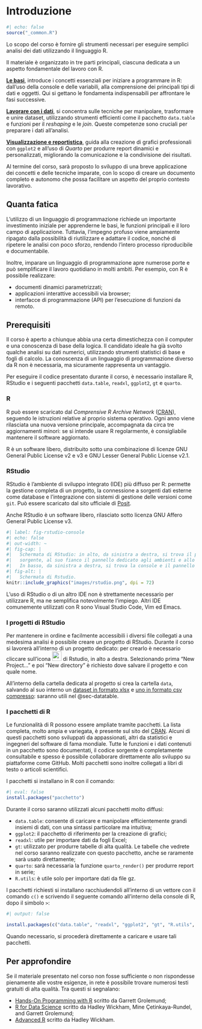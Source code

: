 # Introduzione {#sec-intro}

```r
#| echo: false
source("_common.R")
```

Lo scopo del corso è fornire gli strumenti necessari per eseguire semplici analisi dei dati utilizzando il linguaggio R.

Il materiale è organizzato in tre parti principali, ciascuna dedicata a un aspetto fondamentale del lavoro con R.

[**Le basi**](#sec-basics-intro), introduce i concetti essenziali per iniziare a programmare in R: dall'uso della console e delle variabili, alla comprensione dei principali tipi di dati e oggetti. Qui si gettano le fondamenta indispensabili per affrontare le fasi successive.

[**Lavorare con i dati**](#sec-transform-intro), si concentra sulle tecniche per manipolare, trasformare e unire dataset, utilizzando strumenti efficienti come il pacchetto `data.table` e funzioni per il *reshaping* e le *join*. Queste competenze sono cruciali per preparare i dati all'analisi.

[**Visualizzazione e reportistica**](#sec-reports-intro), guida alla creazione di grafici professionali con `ggplot2` e all'uso di *Quarto* per produrre report dinamici e personalizzati, migliorando la comunicazione e la condivisione dei risultati.

Al termine del corso, sarà proposto lo sviluppo di una breve applicazione dei concetti e delle tecniche imparate, con lo scopo di creare un documento completo e autonomo che possa facilitare un aspetto del proprio contesto lavorativo.

## Quanta fatica

L'utilizzo di un linguaggio di programmazione richiede un importante investimento iniziale per apprenderne le basi, le funzioni principali e il loro campo di applicazione. Tuttavia, l'impegno profuso viene ampiamente ripagato dalla possibilità di riutilizzare e adattare il codice, nonché di ripetere le analisi con poco sforzo, rendendo l'intero processo riproducibile e documentabile.

Inoltre, imparare un linguaggio di programmazione apre numerose porte e può semplificare il lavoro quotidiano in molti ambiti. Per esempio, con R è possibile realizzare:

-   documenti dinamici parametrizzati;
-   applicazioni interattive accessibili via browser;
-   interfacce di programmazione (API) per l'esecuzione di funzioni da remoto.

## Prerequisiti

Il corso è aperto a chiunque abbia una certa dimestichezza con il computer e una conoscenza di base della logica. Il candidato ideale ha già svolto qualche analisi su dati numerici, utilizzando strumenti statistici di base e fogli di calcolo. La conoscenza di un linguaggio di programmazione diverso da R non è necessaria, ma sicuramente rappresenta un vantaggio.

Per eseguire il codice presentato durante il corso, è necessario installare R, RStudio e i seguenti pacchetti `data.table`, `readxl`, `ggplot2`, `gt` e `quarto`.

### R

R può essere scaricato dal *Comprensive R Archive Network* ([CRAN](https://cloud.r-project.org/)), seguendo le istruzioni relative al proprio sistema operativo. Ogni anno viene rilasciata una nuova versione principale, accompagnata da circa tre aggiornamenti minori: se si intende usare R regolarmente, è consigliabile mantenere il software aggiornato.

R è un software libero, distribuito sotto una combinazione di licenze GNU General Public License v2 e v3 e GNU Lesser General Public License v2.1.

### RStudio

RStudio è l'ambiente di sviluppo integrato (IDE) più diffuso per R: permette la gestione completa di un progetto, la connessione a sorgenti dati esterne come database e l'integrazione con sistemi di gestione delle versioni come `git`. Può essere scaricato dal sito ufficiale di [Posit](https://posit.co/download/rstudio-desktop/).

Anche RStudio è un software libero, rilasciato sotto licenza GNU Affero General Public License v3.

```r
#| label: fig-rstudio-console
#| echo: false
#| out-width: ~
#| fig-cap: |
#|   Schermata di RStudio: in alto, da sinistra a destra, si trova il pannello dedicato al codice
#|   sorgente, al suo fianco il pannello dedicato agli ambienti e allo storico.
#|   In basso, da sinistra a destra, si trova la console e il pannello dedicato agli output.
#| fig-alt: |
#|   Schermata di Rstudio.
knitr::include_graphics("images/rstudio.png", dpi = 72)
```


L'uso di RStudio o di un altro IDE non è strettamente necessario per utilizzare R, ma ne semplifica notevolmente l'impiego. Altri IDE comunemente utilizzati con R sono Visual Studio Code, Vim ed Emacs.

### I progetti di RStudio

Per mantenere in ordine e facilmente accessibili i diversi file collegati a una medesima analisi è possibile creare un progetto di RStudio. Durante il corso si lavorerà all'interno di un progetto dedicato: per crearlo è necessario cliccare sull'icona ![](images/rproject.png){height=25} di Rstudio, in alto a destra.
Selezionando prima "New Project..." e poi "New directory" è richiesto dove salvare il progetto e con quale nome.

All'interno della cartella dedicata al progetto si crea la cartella `data`, salvando al suo interno un [dataset in formato xlsx](https://github.com/ARPAL-liguria-it/2025_R_corso/raw/refs/heads/main/data/2025-04-24_anagrafica_stazioni.xlsx) e [uno in formato csv compresso](https://github.com/ARPAL-liguria-it/2025_R_corso/raw/refs/heads/main/data/2025-04-24_pm1025_ambiente_liguria.csv.gz): saranno utili nel @sec-datatable.

### I pacchetti di R

Le funzionalità di R possono essere ampliate tramite pacchetti. La lista completa, molto ampia e variegata, è presente sul sito del [CRAN](https://cran.r-project.org/web/packages/available_packages_by_date.html). Alcuni di questi pacchetti sono sviluppati da appassionati, altri da statistici e ingegneri del software di fama mondiale. Tutte le funzioni e i dati contenuti in un pacchetto sono documentati, il codice sorgente è completamente consultabile e spesso è possibile collaborare direttamente allo sviluppo su piattaforme come GitHub. Molti pacchetti sono inoltre collegati a libri di testo o articoli scientifici.

I pacchetti si installano in R con il comando:

```r
#| eval: false
install.packages("pacchetto")
```

Durante il corso saranno utilizzati alcuni pacchetti molto diffusi:

- `data.table`: consente di caricare e manipolare efficientemente grandi insiemi di dati, con una sintassi particolare ma intuitiva;
- `ggplot2`: il pacchetto di riferimento per la creazione di grafici;
- `readxl`: utile per importare dati da fogli Excel;
- `gt`: utilizzato per produrre tabelle di alta qualità. Le tabelle che vedrete nel corso saranno realizzate con questo pacchetto, anche se raramente sarà usato direttamente;
- `quarto`: sarà necessaria la funzione `quarto_render()` per produrre report in serie;
- `R.utils`: è utile solo per importare dati da file gz.

I pacchetti richiesti si installano racchiudendoli all'interno di un vettore con il comando `c()` e scrivendo il seguente comando all'interno della console di R, dopo il simbolo `>`:

```r
#| output: false

install.packages(c("data.table", "readxl", "ggplot2", "gt", "R.utils", "quarto"))
```

Quando necessario, si procederà direttamente a caricare e usare tali pacchetti.

## Per approfondire

Se il materiale presentato nel corso non fosse sufficiente o non rispondesse pienamente alle vostre esigenze, in rete è possibile trovare numerosi testi gratuiti di alta qualità. Tra questi si segnalano:

- [Hands-On Programming with R](https://rstudio-education.github.io/hopr/) scritto da Garrett Grolemund;
- [R for Data Science](https://r4ds.hadley.nz/) scritto da Hadley Wickham, Mine Çetinkaya-Rundel, and Garrett Grolemund;
- [Advanced R](https://adv-r.hadley.nz/) scritto da Hadley Wickham.